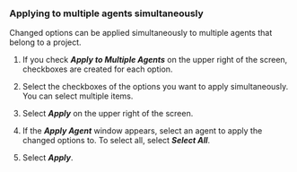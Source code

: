 ### Applying to multiple agents simultaneously

Changed options can be applied simultaneously to multiple agents that belong to a project.

1.  If you check **_Apply to Multiple Agents_** on the upper right of the screen, checkboxes are created for each option.

2.  Select the checkboxes of the options you want to apply simultaneously. You can select multiple items.

3.  Select **_Apply_** on the upper right of the screen.

4.  If the **_Apply Agent_** window appears, select an agent to apply the changed options to. To select all, select **_Select All_**.

    <ImgLang img='multiple-apply-agent.png' desc='' />

5.  Select **_Apply_**.
